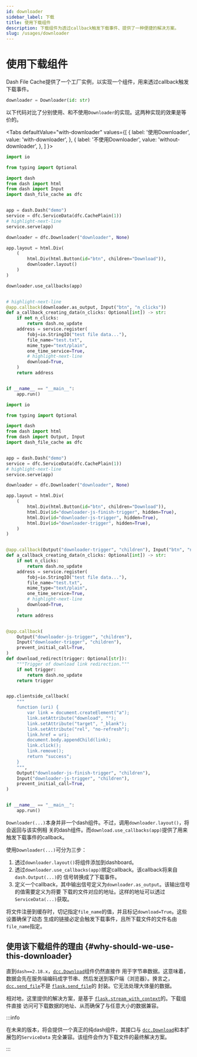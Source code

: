 ```yaml
---
id: downloader
sidebar_label: 下载
title: 使用下载组件
description: 下载组件为透过callback触发下载事件、提供了一种便捷的解决方案。
slug: /usages/downloader
---
```




# 使用下载组件

Dash File Cache提供了一个工厂实例，以实现一个组件，用来透过callback触发下载事件。

```python
downloader = Downloader(id: str)
```

以下代码对比了分别使用、和不使用`Downloader`的实现。这两种实现的效果是等价的。

<Tabs
  defaultValue="with-downloader"
  values={[
    { label: '使用Downloader', value: 'with-downloader', },
    { label: '不使用Downloader', value: 'without-downloader', },
  ]
}>

<TabItem value="with-downloader">

```python title="with_downloader.py" showLineNumbers
import io

from typing import Optional

import dash
from dash import html
from dash import Input
import dash_file_cache as dfc


app = dash.Dash("demo")
service = dfc.ServiceData(dfc.CachePlain(1))
# highlight-next-line
service.serve(app)

downloader = dfc.Downloader("downloader", None)

app.layout = html.Div(
    (
        html.Div(html.Button(id="btn", children="Download")),
        downloader.layout()
    )
)

downloader.use_callbacks(app)


# highlight-next-line
@app.callback(downloader.as_output, Input("btn", "n_clicks"))
def a_callback_creating_data(n_clicks: Optional[int]) -> str:
    if not n_clicks:
        return dash.no_update
    address = service.register(
        fobj=io.StringIO("test file data..."),
        file_name="test.txt",
        mime_type="text/plain",
        one_time_service=True,
        # highlight-next-line
        download=True,
    )
    return address


if __name__ == "__main__":
    app.run()
```

</TabItem>

<TabItem value="without-downloader">

```python title="without_downloader.py" showLineNumbers
import io

from typing import Optional

import dash
from dash import html
from dash import Output, Input
import dash_file_cache as dfc


app = dash.Dash("demo")
service = dfc.ServiceData(dfc.CachePlain(1))
# highlight-next-line
service.serve(app)

downloader = dfc.Downloader("downloader", None)

app.layout = html.Div(
    (
        html.Div(html.Button(id="btn", children="Download")),
        html.Div(id="downloader-js-finish-trigger", hidden=True),
        html.Div(id="downloader-js-trigger", hidden=True),
        html.Div(id="downloader-trigger", hidden=True),
    )
)


@app.callback(Output("downloader-trigger", "children"), Input("btn", "n_clicks"))
def a_callback_creating_data(n_clicks: Optional[int]) -> str:
    if not n_clicks:
        return dash.no_update
    address = service.register(
        fobj=io.StringIO("test file data..."),
        file_name="test.txt",
        mime_type="text/plain",
        one_time_service=True,
        # highlight-next-line
        download=True,
    )
    return address


@app.callback(
    Output("downloader-js-trigger", "children"),
    Input("downloader-trigger", "children"),
    prevent_initial_call=True,
)
def download_redirect(trigger: Optional[str]):
    """Trigger of download link redirection."""
    if not trigger:
        return dash.no_update
    return trigger


app.clientside_callback(
    """
    function (uri) {
        var link = document.createElement("a");
        link.setAttribute("download", "");
        link.setAttribute("target", "_blank");
        link.setAttribute("rel", "no-refresh");
        link.href = uri;
        document.body.appendChild(link);
        link.click();
        link.remove();
        return "success";
    }
    """,
    Output("downloader-js-finish-trigger", "children"),
    Input("downloader-js-trigger", "children"),
    prevent_initial_call=True,
)


if __name__ == "__main__":
    app.run()
```

</TabItem>

</Tabs>

`Downloader(...)`本身并非一个dash组件。不过，调用`downloader.layout()`，将会返回与该实例相
关的dash组件。而`download.use_callbacks(app)`提供了用来触发下载事件的callback。

使用`Downloader(...)`可分为三步：

1. 透过`downloader.layout()`将组件添加到dashboard。
2. 透过`downloader.use_callbacks(app)`绑定callback。该callback将来自`dash.Output(...)`的
   信号转换成了下载事件。
3. 定义一个callback，其中输出信号定义为`downloader.as_output`。该输出信号的值需要定义为将要
   下载的文件对应的地址。这样的地址可以透过`ServiceData(...)`获取。

将文件注册到缓存时，切记指定`file_name`的值，并且标记`download=True`。这些设置确保了动态
生成的链接必定会触发下载事件，且所下载文件的文件名由`file_name`指定。

## 使用该下载组件的理由 {#why-should-we-use-this-downloader}

直到`dash==2.18.x`，[`dcc.Download`<IconExternalLink/>][link-dccdownload]组件仍然直接作
用于字节串数据。这意味着，数据会先在服务端编码成字节串、然后发送到客户端（浏览器）。换言之，
[`dcc.send_file`<IconExternalLink/>][link-dash-sendfile]不是
[`flask.send_file`<IconExternalLink/>][link-flask-sendfile]的
封装。它无法处理大体量的数据。

相对地，这里提供的解决方案，是基于
[`flask.stream_with_context`<IconExternalLink/>][link-flask-streamwcon]的。下载组件直接
访问可下载数据的地址、从而确保了与任意大小的数据兼容。

:::info

在未来的版本，将会提供一个真正的纯dash组件，其接口与
[`dcc.Download`<IconExternalLink/>][link-dccdownload]和本扩展包的`ServiceData`
完全兼容。该组件会作为下载文件的最终解决方案。

:::

[link-dccdownload]:https://dash.plotly.com/dash-core-components/download
[link-dash-sendfile]:https://github.com/plotly/dash/issues/1874
[link-flask-sendfile]:https://flask.palletsprojects.com/zh-cn/main/api/#flask.send_file
[link-flask-streamwcon]:https://flask.palletsprojects.com/zh-cn/main/api/#flask.stream_with_context
